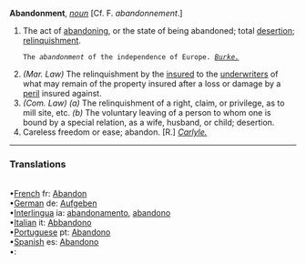 '''Abandonment''', ''[[noun (part of speech)|noun]]'' [Cf. F. ''abandonnement''.]

<ol>
<li>The act of [[abandoning]], or the state of being abandoned; total [[desertion]]; [[relinquishment]].

<code>The ''abandonment'' of the independence of Europe. ''[[Burke. (source)|Burke.]]''</code>

<li> ''(Mar. Law)'' The relinquishment by the [[insured]] to the [[underwriters]] of what may remain of the property insured after a loss or damage by a [[peril]] insured against.

<li> ''(Com. Law)'' ''(a)'' The relinquishment of a right, claim, or privilege, as to mill site, etc. ''(b)'' The voluntary leaving of a person to whom one is bound by a special relation, as a wife, husband, or child; desertion.

<li> Careless freedom or ease; abandon. [R.] ''[[Carlyle. (source)|Carlyle.]]''
</ol>
<HR> <P> <H3>Translations</H3><BR>•[[French]] fr: [[Abandon]]<BR>•[[German]] de: [[Aufgeben]]<BR>•[[Interlingua]] ia: [[abandonamento]], [[abandono]]<BR>•[[Italian]] it: [[Abbandono]]<BR>•[[Portuguese]] pt: [[Abandono]]<BR>•[[Spanish]] es: [[Abandono]]<BR>•[[]]: [[]]
